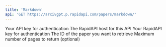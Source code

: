 ```yaml
---
title: 'Markdown'
api: 'GET https://arxivgpt.p.rapidapi.com/papers/markdown/'
---
```


<ParamField header="X-API-Key" type="string" required>
  Your API key for authentication
</ParamField>

<ParamField header="x-rapidapi-host" type="string" required>
  The RapidAPI host for this API
</ParamField>

<ParamField header="x-rapidapi-key" type="string" required>
  Your RapidAPI key for authentication
</ParamField>

<ParamField query="paper_id" type="string" required>
  The ID of the paper you want to retrieve
</ParamField>

<ParamField query="max_pages" type="integer">
  Maximum number of pages to return (optional)
</ParamField>